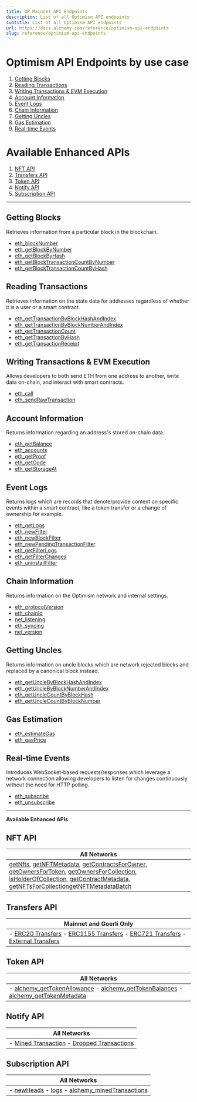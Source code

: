 ```yaml
---
title: OP Mainnet API Endpoints
description: List of all Optimism API endpoints
subtitle: List of all Optimism API endpoints
url: https://docs.alchemy.com/reference/optimism-api-endpoints
slug: reference/optimism-api-endpoints
---
```


# Optimism API Endpoints by use case

1. [Getting Blocks](#getting-blocks)
2. [Reading Transactions](#reading-transactions)
3. [Writing Transactions & EVM Execution](#writing-transactions--evm-execution)
4. [Account Information](#account-information)
5. [Event Logs](#event-logs)
6. [Chain Information](#chain-information)
7. [Getting Uncles](#getting-uncles)
8. [Gas Estimation](#gas-estimation)
9. [Real-time Events](#real-time-events)

# Available Enhanced APIs

1. [NFT API](#nft-api)
2. [Transfers API](#transfers-api)
3. [Token API](#token-api)
4. [Notify API](#notify-api)
5. [Subscription API](#subscription-api)

***

## Getting Blocks

Retrieves information from a particular block in the blockchain.

* [eth\_blockNumber](/reference/eth-blocknumber-optimism)
* [eth\_getBlockByNumber](/reference/eth-getblockbynumber-optimism)
* [eth\_getBlockByHash](/reference/eth-getblockbyhash-optimism)
* [eth\_getBlockTransactionCountByNumber](/reference/eth-getblocktransactioncountbynumber-optimism)
* [eth\_getBlockTransactionCountByHash](/reference/getblocktransactioncountbyhash-optimism)

## Reading Transactions

Retrieves information on the state data for addresses regardless of whether it is a user or a smart contract.

* [eth\_getTransactionByBlockHashAndIndex](/reference/eth-gettransactionbyblockhashandindex-optimism)
* [eth\_getTransactionByBlockNumberAndIndex](/reference/eth-gettransactionbyblocknumberandindex-optimism)
* [eth\_getTransactionCount](/reference/eth-gettransactioncount-optimism)
* [eth\_getTransactionByHash](/reference/eth-gettransactionbyhash-optimism)
* [eth\_getTransactionReceipt](/reference/eth-gettransactionreceipt-optimism)

## Writing Transactions & EVM Execution

Allows developers to both send ETH from one address to another, write data on-chain, and interact with smart contracts.

* [eth\_call](/reference/eth-call-optimism)
* [eth\_sendRawTransaction](/reference/eth-sendrawtransaction-optimism)

## Account Information

Returns information regarding an address's stored on-chain data.

* [eth\_getBalance](/reference/eth-getbalance-optimism)
* [eth\_accounts](/reference/eth-accounts-optimism)
* [eth\_getProof](/reference/eth-getproof-optimism)
* [eth\_getCode](/reference/eth-getcode-optimism)
* [eth\_getStorageAt](/reference/eth-getstorageat-optimism)

## Event Logs

Returns logs which are records that denote/provide context on specific events within a smart contract, like a token transfer or a change of ownership for example.

* [eth\_getLogs](/reference/eth-getlogs-optimism)
* [eth\_newFilter](/reference/eth-newfilter-optimism)
* [eth\_newBlockFilter](/reference/eth-newblockfilter-optimism)
* [eth\_newPendingTransactionFilter](/reference/eth-newpendingtransactionfilter-optimism)
* [eth\_getFilterLogs](/reference/eth-getfilterlogs-optimism)
* [eth\_getFilterChanges](/reference/eth-getfilterchanges-optimism)
* [eth\_uninstallFilter](/reference/eth-uninstallfilter-optimism-1)

## Chain Information

Returns information on the Optimism network and internal settings.

* [eth\_protocolVersion](/reference/eth-protocolversion-optimism)
* [eth\_chainId](/reference/eth-chainid-optimism)
* [net\_listening](/reference/net-listening-optimism-1)
* [eth\_syncing](/reference/eth-syncing-optimism)
* [net\_version](/reference/net-version-optimism-1)

## Getting Uncles

Returns information on uncle blocks which are network rejected blocks and replaced by a canonical block instead.

* [eth\_getUncleByBlockHashAndIndex](/reference/eth-getunclebyblockhashandindex-optimism)
* [eth\_getUncleByBlockNumberAndIndex](/reference/eth-getunclebyblocknumberandindex-optimism)
* [eth\_getUncleCountByBlockHash](/reference/eth-getunclecountbyblockhash-optimism)
* [eth\_getUncleCountByBlockNumber](/reference/eth-getunclecountbyblocknumber-optimism)

## Gas Estimation

* [eth\_estimateGas](/reference/eth-estimategas-optimism)
* [eth\_gasPrice](/reference/eth-gasprice-optimism)

## Real-time Events

Introduces WebSocket-based requests/responses which leverage a network connection allowing developers to listen for changes continuously without the need for HTTP polling.

* [eth\_subscribe](/reference/eth-subscribe-optimism)
* [eth\_unsubscribe](/reference/eth-unsubscribe-optimism)

***

**Available Enhanced APIs**

## NFT API

| All Networks                                                                                                                                                                                                                                                                                                                                                                                                                                                                      |
| --------------------------------------------------------------------------------------------------------------------------------------------------------------------------------------------------------------------------------------------------------------------------------------------------------------------------------------------------------------------------------------------------------------------------------------------------------------------------------- |
| [getNfts](/reference/getnfts), [getNFTMetadata](/reference/getnftmetadata), [getContractsForOwner](/reference/getcontractsforowner), [getOwnersForToken](/reference/getownersfortoken), [getOwnersForCollection](/reference/getownersforcollection), [isHolderOfCollection](/reference/isholderofcollection), [getContractMetadata](/reference/getcontractmetadata), [getNFTsForCollection](/reference/getnftsforcollection)[getNFTMetadataBatch](/reference/getnftmetadatabatch) |

## Transfers API

| Mainnet and Goerli Only                                                                                                                                                                                                                                                                                                     |
| --------------------------------------------------------------------------------------------------------------------------------------------------------------------------------------------------------------------------------------------------------------------------------------------------------------------------- |
| - [ERC20 Transfers](/reference/transfers-api-quickstart#2-erc20-transfers) - [ERC1155 Transfers](/reference/transfers-api-quickstart#4-erc1155-transfers) - [ERC721 Transfers](/reference/transfers-api-quickstart#3-erc721-transfers) - [External Transfers](/reference/transfers-api-quickstart#1-external-eth-transfers) |

## Token API

| All Networks                                                                                                                                                                                               |
| ---------------------------------------------------------------------------------------------------------------------------------------------------------------------------------------------------------- |
| - [alchemy\_getTokenAllowance](/reference/alchemy-gettokenallowance) - [alchemy\_getTokenBalances](/reference/alchemy-gettokenbalances) - [alchemy\_getTokenMetadata](/reference/alchemy-gettokenmetadata) |

## Notify API

| All Networks                                                                                                                 |
| ---------------------------------------------------------------------------------------------------------------------------- |
| - [Mined Transaction](/reference/mined-transaction-webhook) - [Dropped Transactions](/reference/dropped-transaction-webhook) |

## Subscription API

| All Networks                                                                                                                     |
| -------------------------------------------------------------------------------------------------------------------------------- |
| - [newHeads](/reference/newheads) - [logs](/reference/logs) - [alchemy\_minedTransactions](/reference/alchemy-minedtransactions) |
